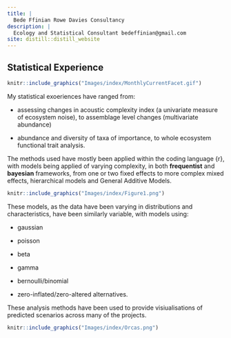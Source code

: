 ```yaml
---
title: |
  Bede Ffinian Rowe Davies Consultancy
description: |
  Ecology and Statistical Consultant bedeffinian@gmail.com
site: distill::distill_website  
---
```


## Statistical Experience

::: {.floatting}

```r
knitr::include_graphics("Images/index/MonthlyCurrentFacet.gif")

```

My statistical exoeriences have ranged from:

- assessing changes in acoustic complexity index (a univariate measure of ecosystem noise), to assemblage level changes (multivariate abundance)

- abundance and diversity of taxa of importance, to whole ecosystem functional trait analysis.

The methods used have mostly been applied within the coding language {r}, with models being applied of varying complexity, in both **frequentist** and **bayesian** frameworks, from one or two fixed effects to more complex mixed effects, hierarchical models and General Additive Models.

```r
knitr::include_graphics("Images/index/Figure1.png")

```

These models, as the data have been varying in distributions and characteristics, have been similarly variable, with models using:

- gaussian

- poisson

- beta

- gamma 

- bernoulli/binomial

- zero-inflated/zero-altered alternatives.  

These analysis methods have been used to provide visiualisations of predicted scenarios across many of the projects.


:::

```r
knitr::include_graphics("Images/index/Orcas.png")

```

